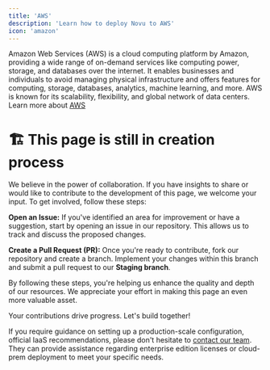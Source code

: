```yaml
---
title: 'AWS'
description: 'Learn how to deploy Novu to AWS'
icon: 'amazon'
---
```

Amazon Web Services (AWS) is a cloud computing platform by Amazon, providing a wide range of on-demand services like computing power, storage, and databases over the internet. 
It enables businesses and individuals to avoid managing physical infrastructure and offers features for computing, storage, databases, analytics, machine learning, and more. 
AWS is known for its scalability, flexibility, and global network of data centers.
Learn more about [AWS](https://docs.aws.amazon.com/)

# 🏗️ This page is still in creation process

We believe in the power of collaboration. If you have insights to share or would like to contribute to the development of this page, we welcome your input. To get involved, follow these steps:

**Open an Issue:** If you've identified an area for improvement or have a suggestion, start by opening an issue in our repository. This allows us to track and discuss the proposed changes.

**Create a Pull Request (PR):** Once you're ready to contribute, fork our repository and create a branch. Implement your changes within this branch and submit a pull request to our **Staging branch**.

By following these steps, you're helping us enhance the quality and depth of our resources. We appreciate your effort in making this page an even more valuable asset.

Your contributions drive progress. Let's build together!

<Note>If you require guidance on setting up a production-scale configuration, official IaaS recommendations, please don't hesitate to [contact our team](https://calendly.com/novuhq/novu-meeting?utm_source=novuDocs&utm_page=deploy-to-AWS). 
They can provide assistance regarding enterprise edition licenses or cloud-prem deployment to meet your specific needs.</Note>